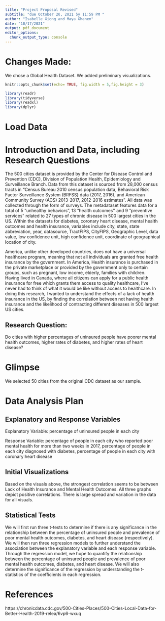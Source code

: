 ```yaml
---
title: "Project Proposal Revised"
subtitle: "due October 20, 2021 by 11:59 PM "
author: "Isabelle Xiong and Maya Ghanem"
date: "10/17/2021"
output: pdf_document
editor_options: 
  chunk_output_type: console
---
```

# Changes Made:
We chose a Global Health Dataset. We added preliminary visualizations. 

```r
knitr::opts_chunk$set(echo= TRUE, fig.width = 5,fig.height = 3) 
```

```r
library(readr)
library(tidyverse)
library(readxl)
library(dplyr)
```

# Load Data

# Introduction and Data, including Research Questions

The 500 cities dataset is provided by the Center for Disease Control and Prevention (CDC), Division of Population Health, Epidemiology and Surveillance Branch. Data from this dataset is sourced from 28,000 census tracts in “Census Bureau 2010 census population data, Behavioral Risk Factor Surveillance System (BRFSS) data (2017, 2016), and American Community Survey (ACS) 2013-2017, 2012-2016 estimates”. All data was collected through the form of surveys. The metadataset features data for a total of 5 “unhealthy behaviors”, 13 “health outcomes'' and 9 “preventive services” related to 27 types of chronic disease in 500 largest cities in the US. Within the datasets for diabetes, coronary heart disease, mental health outcomes and health insurance, variables include city, state, state abbreviation, year, datasource, TractFIPS, CityFIPS, Geographic Level, data value, low confidence unit, high confidence unit, coordinate of geographical location of city. 

America, unlike other developed countries, does not have a universal healthcare program, meaning that not all individuals are granted free health insurance by the government. In America, Health insurance is purchased in the private marketplace or provided by the government only to certain groups, such as pregnant, low income, elderly, families with children. Having lived in Canada, where all citizens can apply for a public health insurance for free which grants them access to quality healthcare, I’ve never had to think of what it would be like without access to healthcare. In doing this research, I wanted to understand the effects of a lack of health insurance in the US, by finding the correlation between not having health insurance and the likelihood of contracting different diseases in 500 largest US cities.

## Research Question:

Do cities with higher percentages of uninsured people have poorer mental health outcomes, higher rates of diabetes, and higher rates of heart disease?

# Glimpse

We selected 50 cities from the original CDC dataset as our sample.


# Data Analysis Plan

## Explanatory and Response Variables

Explanatory Variable: percentage of uninsured people in each city

Response Variable: percentage of people in each city who reported poor mental health for more than two weeks in 2017, percentage of people in each city diagnosed with diabetes, percentage of people in each city with coronary heart disease

## Initial Visualizations

Based on the visuals above, the strongest correlation seems to be between Lack of Health Insurance and Mental Health Outcomes. All three graphs depict positive correlations. There is large spread and variation in the data for all visuals.

## Statistical Tests

We will first run three t-tests to determine if there is any significance in the relationship between the percentage of uninsured people and prevalence of poor mental health outcomes, diabetes, and heart disease (respectively). We will then run three regression models to further understand the association between the explanatory variable and each response variable. Through the regression model, we hope to quantify the relationship between the percentage of uninsured people and prevalence of poor mental health outcomes, diabetes, and heart disease. We will also determine the significance of the regression by understanding the t-statistics of the coefficients in each regression.

# References

https://chronicdata.cdc.gov/500-Cities-Places/500-Cities-Local-Data-for-Better-Health-2019-relea/6vp6-wxuq